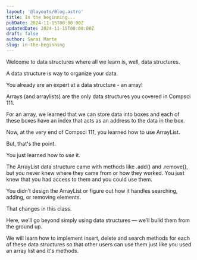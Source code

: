 ```yaml
---
layout: '@layouts/Blog.astro'
title: In the beginning...
pubDate: 2024-11-15T00:00:00Z 
updatedDate: 2024-11-15T00:00:00Z 
draft: false
author: Sarai Marte
slug: in-the-beginning
---
```


Welcome to data structures where all we learn is, well, data structures. 

A data structure is way to organize your data.

You already are an expert at a data structure - an array!

Arrays (and arraylists) are the only data structures you covered in Compsci 111.

For an array, we learned that we can store data into boxes and each of these boxes have an index that acts as an address to the data in the box.

Now, at the very end of Compsci 111, you learned how to use ArrayList. 

But, that's the point.

You just  learned how to *use* it.

The ArrayList data structure came with methods like .add() and .remove(), but you never knew where they came from or how they worked. You just knew that you had access to them and you could use them.

You didn’t design the ArrayList or figure out how it handles searching, adding, or removing elements.

That changes in this class.

Here, we’ll go beyond simply using data structures — we’ll build them from the ground up.

We will learn how to implement insert, delete and search methods for each of these data structures so that other users can use them just like you used an array list and it's methods. 
